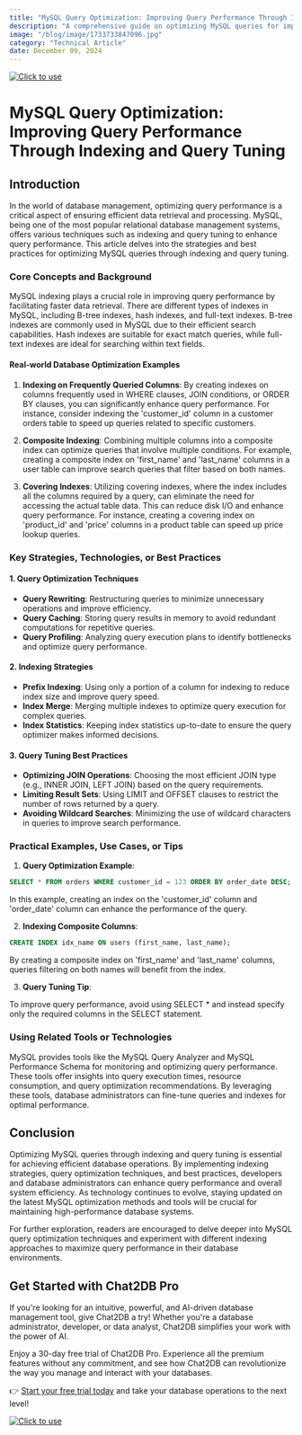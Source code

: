 ```yaml
---
title: "MySQL Query Optimization: Improving Query Performance Through Indexing and Query Tuning"
description: "A comprehensive guide on optimizing MySQL queries for improved performance through indexing and query tuning."
image: "/blog/image/1733733847096.jpg"
category: "Technical Article"
date: December 09, 2024
---
```

[![Click to use](/image/blog/bg/chat2db1.png)](https://app.chat2db.ai/)
# MySQL Query Optimization: Improving Query Performance Through Indexing and Query Tuning


<Authors date="December 09, 2024">
  <Author name="Aiden Stone" link="https://chat2db.ai" />
</Authors>

## Introduction

In the world of database management, optimizing query performance is a critical aspect of ensuring efficient data retrieval and processing. MySQL, being one of the most popular relational database management systems, offers various techniques such as indexing and query tuning to enhance query performance. This article delves into the strategies and best practices for optimizing MySQL queries through indexing and query tuning.

### Core Concepts and Background

MySQL indexing plays a crucial role in improving query performance by facilitating faster data retrieval. There are different types of indexes in MySQL, including B-tree indexes, hash indexes, and full-text indexes. B-tree indexes are commonly used in MySQL due to their efficient search capabilities. Hash indexes are suitable for exact match queries, while full-text indexes are ideal for searching within text fields.

#### Real-world Database Optimization Examples

1. **Indexing on Frequently Queried Columns**: By creating indexes on columns frequently used in WHERE clauses, JOIN conditions, or ORDER BY clauses, you can significantly enhance query performance. For instance, consider indexing the 'customer_id' column in a customer orders table to speed up queries related to specific customers.

2. **Composite Indexing**: Combining multiple columns into a composite index can optimize queries that involve multiple conditions. For example, creating a composite index on 'first_name' and 'last_name' columns in a user table can improve search queries that filter based on both names.

3. **Covering Indexes**: Utilizing covering indexes, where the index includes all the columns required by a query, can eliminate the need for accessing the actual table data. This can reduce disk I/O and enhance query performance. For instance, creating a covering index on 'product_id' and 'price' columns in a product table can speed up price lookup queries.

### Key Strategies, Technologies, or Best Practices

#### 1. Query Optimization Techniques

- **Query Rewriting**: Restructuring queries to minimize unnecessary operations and improve efficiency.
- **Query Caching**: Storing query results in memory to avoid redundant computations for repetitive queries.
- **Query Profiling**: Analyzing query execution plans to identify bottlenecks and optimize query performance.

#### 2. Indexing Strategies

- **Prefix Indexing**: Using only a portion of a column for indexing to reduce index size and improve query speed.
- **Index Merge**: Merging multiple indexes to optimize query execution for complex queries.
- **Index Statistics**: Keeping index statistics up-to-date to ensure the query optimizer makes informed decisions.

#### 3. Query Tuning Best Practices

- **Optimizing JOIN Operations**: Choosing the most efficient JOIN type (e.g., INNER JOIN, LEFT JOIN) based on the query requirements.
- **Limiting Result Sets**: Using LIMIT and OFFSET clauses to restrict the number of rows returned by a query.
- **Avoiding Wildcard Searches**: Minimizing the use of wildcard characters in queries to improve search performance.

### Practical Examples, Use Cases, or Tips

1. **Query Optimization Example**:

```sql
SELECT * FROM orders WHERE customer_id = 123 ORDER BY order_date DESC;
```

In this example, creating an index on the 'customer_id' column and 'order_date' column can enhance the performance of the query.

2. **Indexing Composite Columns**:

```sql
CREATE INDEX idx_name ON users (first_name, last_name);
```

By creating a composite index on 'first_name' and 'last_name' columns, queries filtering on both names will benefit from the index.

3. **Query Tuning Tip**:

To improve query performance, avoid using SELECT * and instead specify only the required columns in the SELECT statement.

### Using Related Tools or Technologies

MySQL provides tools like the MySQL Query Analyzer and MySQL Performance Schema for monitoring and optimizing query performance. These tools offer insights into query execution times, resource consumption, and query optimization recommendations. By leveraging these tools, database administrators can fine-tune queries and indexes for optimal performance.

## Conclusion

Optimizing MySQL queries through indexing and query tuning is essential for achieving efficient database operations. By implementing indexing strategies, query optimization techniques, and best practices, developers and database administrators can enhance query performance and overall system efficiency. As technology continues to evolve, staying updated on the latest MySQL optimization methods and tools will be crucial for maintaining high-performance database systems.

For further exploration, readers are encouraged to delve deeper into MySQL query optimization techniques and experiment with different indexing approaches to maximize query performance in their database environments.

## Get Started with Chat2DB Pro

If you're looking for an intuitive, powerful, and AI-driven database management tool, give Chat2DB a try! Whether you're a database administrator, developer, or data analyst, Chat2DB simplifies your work with the power of AI.

Enjoy a 30-day free trial of Chat2DB Pro. Experience all the premium features without any commitment, and see how Chat2DB can revolutionize the way you manage and interact with your databases.

👉 [Start your free trial today](https://app.chat2db.ai/) and take your database operations to the next level!

[![Click to use](/image/blog/bg/chat2db.jpg)](https://app.chat2db.ai/)